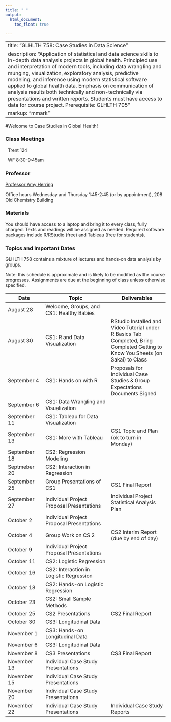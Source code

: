 ```yaml
---
title: " "
output: 
  html_document:
    toc_float: true
  
---
```





---
title: "GLHLTH 758: Case Studies in Data Science"
description: "Application of statistical and data science skills to in-depth data analysis projects in global health. Principled use and interpretation of modern tools, including data wrangling and munging, visualization, exploratory analysis, predictive modeling, and inference using modern statistical software applied to global health data. Emphasis on communication of analysis results both technically and non-technically via presentations and written reports. Students must have access to data for course project. Prerequisite: GLHLTH 705"
markup: "mmark"
---

#Welcome to Case Studies in Global Health!

### Class Meetings

<font color="#6CA0DC"><i class="fas fa-university fa-lg"></i></font> &nbsp; Trent 124 

<font color="#6CA0DC"><i class="fas fa-calendar-alt fa-lg"></i></font> &nbsp; WF 8:30-9:45am


### Professor

| [Professor Amy Herring](https://stat.duke.edu/people/amy-h-herring)  <a href="mailto:amy.herring@duke.edu" title="email"><i class="fa fa-envelope"></i></a> &nbsp; 

Office hours Wednesday and Thursday 1:45-2:45 (or by appointment), 208 Old Chemistry Building

### Materials

You should have access to a laptop and bring it to every class, fully charged. Texts and readings will be assigned as needed. Required software packages include R/RStudio (free) and Tableau (free for students).


### Topics and Important Dates
GLHLTH 758 contains a mixture of lectures and hands-on data analysis by groups.

Note: this schedule is approximate and is likely to be modified as the course progresses. Assignments are due at the beginning of class unless otherwise specified.

|Date           |Topic                      |Deliverables     |
| ----------    | -----------------         | --------------- |
| August 28     | Welcome, Groups, and CS1: Healthy Babies      |       |
| August 30     | CS1: R and Data Visualization    |     RStudio Installed and Video Tutorial under R Basics Tab Completed, Bring Completed Getting to Know You Sheets (on Sakai) to Class            |
| September 4   | CS1: Hands on with R  | Proposals for Individual Case Studies & Group Expectations Documents Signed |
| September 6   | CS1: Data Wrangling and Visualization | |
| September 11  | CS1: Tableau for Data Visualization | |
| September 13  | CS1: More with Tableau | CS1 Topic and Plan (ok to turn in Monday) |
| September 18  | CS2: Regression Modeling | |
| Septmeber 20  | CS2: Interaction in Regression | |
| September 25  | Group Presentations of CS1 | CS1 Final Report|
| September 27  | Individual Project Proposal Presentations | Individual Project Statistical Analysis Plan |
| October 2     | Individual Project Proposal Presentations |   | 
| October 4     | Group Work on CS 2 | CS2 Interim Report (due by end of day) |
| October 9    | Individual Project Proposal Presentations  | |
| October 11    | CS2: Logistic Regression |  |
| October 16    | CS2: Interaction in Logistic Regression |   |
| October 18    | CS2: Hands-on Logistic Regression | |
| October 23    | CS2: Small Sample Methods |   |
| October 25    | CS2 Presentations  |  CS2 Final Report | 
| October 30    | CS3: Longitudinal Data |   |
| November 1    | CS3: Hands-on Longitudinal Data | |
| November 6    | CS3: Longitudinal Data |  |
| November 8    | CS3 Presentations | CS3 Final Report |
| November 13   | Individual Case Study Presentations |   |
| November 15   | Individual Case Study Presentations |  |
| November 20 | Individual Case Study Presentations | |
| November 22 | Individual Case Study Presentations | Individual Case Study Reports |



